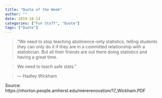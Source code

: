 ```yaml
---
title: "Quote of the Week"
author: ""
date: 2019-10-14
categories: ["Fun Stuff", "Quote"]
tags: ["Quote"]
---
```



>"We need to stop teaching abstinence-only statistics, telling students they can only do it if they are in a committed relationship with a statistician.  But all their friends are out there doing statistics and having a great time.

>We need to teach safe stats."

>― Hadley Wickham

Source: https://nhorton.people.amherst.edu/mererenovation/17_Wickham.PDF
